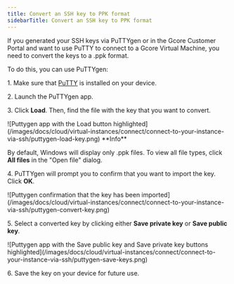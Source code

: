 ---
title: Convert an SSH key to PPK format
sidebarTitle: Convert an SSH key to PPK format
---

If you generated your SSH keys via PuTTYgen or in the Gcore Customer Portal and want to use PuTTY to connect to a Gcore Virtual Machine, you need to convert the keys to a .ppk format. 

To do this, you can use PuTTYgen:

1\. Make sure that [PuTTY](https://putty.org) is installed on your device.

2\. Launch the PuTTYgen app. 

3\. Click **Load**. Then, find the file with the key that you want to convert.


<Frame>![Puttygen app with the Load button highlighted](/images/docs/cloud/virtual-instances/connect/connect-to-your-instance-via-ssh/puttygen-load-key.png)</Frame>

 <Info>
**Info**

By default, Windows will display only .ppk files. To view all file types, click **All files** in the "Open file" dialog.
</Info>

4\. PuTTYgen will prompt you to confirm that you want to import the key. Click **OK**.


<Frame>![Puttygen confirmation that the key has been imported](/images/docs/cloud/virtual-instances/connect/connect-to-your-instance-via-ssh/puttygen-convert-key.png)</Frame>



5\. Select a converted key by clicking either **Save private key** or **Save public key**. 


<Frame>![Puttygen app with the Save public key and Save private key buttons highlighted](/images/docs/cloud/virtual-instances/connect/connect-to-your-instance-via-ssh/puttygen-save-keys.png)</Frame>



6\. Save the key on your device for future use.